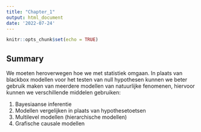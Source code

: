 ```yaml
---
title: "Chapter_1"
output: html_document
date: '2022-07-24'
---
```


```r
knitr::opts_chunk$set(echo = TRUE)
```

## Summary

We moeten heroverwegen hoe we met statistiek omgaan. In plaats van blackbox 
modellen voor het testen van null hypothesen kunnen we beter gebruik maken van 
meerdere modellen van natuurlijke fenomenen, hiervoor kunnen we verschillende 
middelen gebruiken:

1. Bayesiaanse inferentie
2. Modellen vergelijken in plaats van hypothesetoetsen
3. Multilevel modellen (hierarchische modellen)
4. Grafische causale modellen